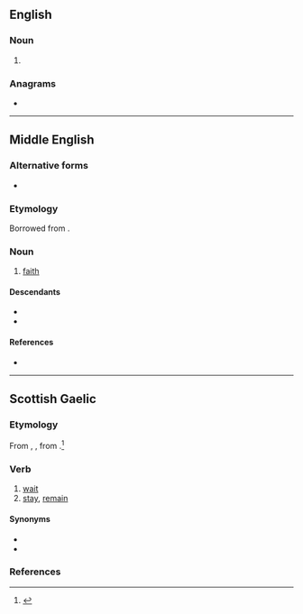 {{also|féith}}
==English==

===Noun===
{{en-noun|~}}

# {{obsolete spelling of|en|faith}}

===Anagrams===
* {{anagrams|en|a=efhit|theif|thief}}

----
==Middle English==
 
===Alternative forms===
* {{alter|enm|faith|fath|fei|fai}} 
 
===Etymology===
Borrowed from {{bor|enm|xno|feid}}.
 
===Noun===
{{enm-noun}}
 
# [[faith]]
 
====Descendants====
* {{desc|en|faith}}
* {{desc|yol|faaighe|alts=1}}
 
====References====
* {{R:MED Online|entry=feith|pos=n|id=MED15481}}

----

==Scottish Gaelic==

===Etymology===
From {{inh|gd|cel-pro|*wei}}, {{m|cel-pro|*we-jo-}}, from {{inh|gd|ine-pro|*h₂ews-|t=dawn}}.<ref>{{R:MacBain|feith}}</ref>

===Verb===
{{gd-verb|past=dh'fheith|fut=feithidh|vn=feitheamh|pp=feithte}}

# [[wait]]
# [[stay]], [[remain]]

====Synonyms====
* {{l|gd|fan}}
* {{l|gd|fuirich}}

===References===
<references/>